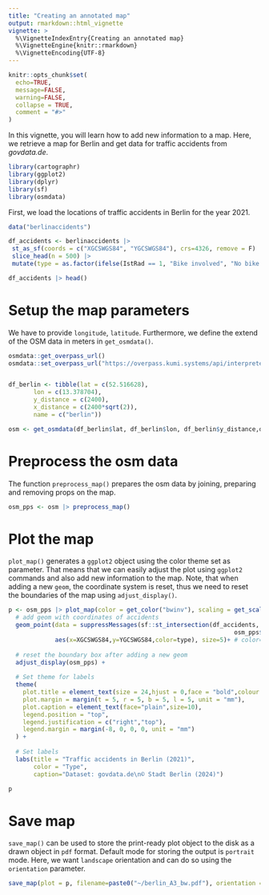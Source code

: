 ```yaml
---
title: "Creating an annotated map"
output: rmarkdown::html_vignette
vignette: >
  %\VignetteIndexEntry{Creating an annotated map}
  %\VignetteEngine{knitr::rmarkdown}
  %\VignetteEncoding{UTF-8}
---
```


```r
knitr::opts_chunk$set(
  echo=TRUE,
  message=FALSE,
  warning=FALSE,
  collapse = TRUE,
  comment = "#>"
)
```

In this vignette, you will learn how to add new information to a map. Here, we retrieve a map for Berlin and get data for traffic accidents from _govdata.de_. 


```r
library(cartographr)
library(ggplot2)
library(dplyr)
library(sf)
library(osmdata)
```

First, we load the locations of traffic accidents in Berlin for the year 2021. 


```r
data("berlinaccidents") 

df_accidents <- berlinaccidents |> 
 st_as_sf(coords = c("XGCSWGS84", "YGCSWGS84"), crs=4326, remove = F) |>
 slice_head(n = 500) |> 
 mutate(type = as.factor(ifelse(IstRad == 1, "Bike involved", "No bike involved")))

df_accidents |> head()
```

# Setup the map parameters

We have to provide `longitude`, `latitude`. Furthermore, we define the extend of the OSM data in meters in `get_osmdata()`. 

```r
osmdata::get_overpass_url()
osmdata::set_overpass_url("https://overpass.kumi.systems/api/interpreter")


df_berlin <- tibble(lat = c(52.516628),
       lon = c(13.378704),
       y_distance = c(2400),
       x_distance = c(2400*sqrt(2)),
       name = c("berlin"))

osm <- get_osmdata(df_berlin$lat, df_berlin$lon, df_berlin$y_distance,df_berlin$x_distance)
```

# Preprocess the osm data

The function `preprocess_map()` prepares the osm data by joining, preparing and removing props on the map. 

```r
osm_pps <- osm |> preprocess_map()
```

# Plot the map

`plot_map()` generates a `ggplot2` object using the color theme set as parameter. That means that we can easily adjust the plot using `ggplot2` commands and also add new information to the map. Note, that when adding a new `geom`, the coordinate system is reset, thus we need to reset the boundaries of the map using `adjust_display()`.


```r
p <- osm_pps |> plot_map(color = get_color("bwinv"), scaling = get_scaling("A3"))  +
  # add geom with coordinates of accidents
  geom_point(data = suppressMessages(sf::st_intersection(df_accidents,
                                                               osm_pps$my_bbox |> sf::st_as_sfc())),
             aes(x=XGCSWGS84,y=YGCSWGS84,color=type), size=5)+ # color="#FF474D")+
  
  # reset the boundary box after adding a new geom
  adjust_display(osm_pps) +
  
  # Set theme for labels
  theme(
    plot.title = element_text(size = 24,hjust = 0,face = "bold",colour = "#292e28"),
    plot.margin = margin(t = 5, r = 5, b = 5, l = 5, unit = "mm"),
    plot.caption = element_text(face="plain",size=10),
    legend.position = "top",
    legend.justification = c("right","top"),
    legend.margin = margin(-8, 0, 0, 0, unit = "mm")
  ) + 
  
  # Set labels
  labs(title = "Traffic accidents in Berlin (2021)",
       color = "Type",
       caption="Dataset: govdata.de\n© Stadt Berlin (2024)")

p
```

# Save map

`save_map()` can be used to store the print-ready plot object to the disk as a drawn object in `pdf` format. Default mode for storing the output is `portrait` mode. Here, we want `landscape` orientation and can do so using the `orientation` parameter. 

```r
save_map(plot = p, filename=paste0("~/berlin_A3_bw.pdf"), orientation = "landscape")
```
